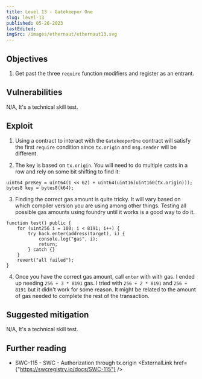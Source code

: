 ```yaml
---
title: Level 13 - Gatekeeper One
slug: level-13
published: 05-26-2023
lastEdited:
imgSrc: /images/ethernaut/ethernaut13.svg
---
```


## Objectives

1. Get past the three `require` function modifiers and register as an entrant.

## Vulnerabilities

N/A, It's a technical skill test.

## Exploit

1. Using a contract to interact with the `GatekeeperOne` contract will satisfy the first `require` condition
   since `tx.origin` and `msg.sender` will be different.

2. The key is based on `tx.origin`. You will need to do multiple casts in a row and rely on some bit shifting to find it:

```solidity
uint64 preKey = uint64(1 << 62) + uint64(uint16(uint160(tx.origin)));
bytes8 key = bytes8(k64);
```

3. Finding the correct gas amount is quite tricky. It will vary based on which compiler version you are using among other things. Testing
   all possible gas amounts using foundry until it works is a good way to do it.

```solidity
function test() public {
    for (uint256 i = 100; i < 8191; i++) {
        try hack.enter(address(target), i) {
            console.log("gas", i);
            return;
        } catch {}
    }
    revert("all failed");
}
```

4. Once you have the correct gas amount, call `enter` with with gas. I ended up needing `256 + 3 * 8191` gas. I tried with `256 + 2 * 8191` and
   `256 + 8191` but it didn't work for some reason. It might be related to the amount of gas needed to complete the rest of the transaction.

## Suggested mitigation

N/A, It's a technical skill test.

## Further reading

- SWC-115 - SWC - Authorization through tx.origin <ExternalLink href={"https://swcregistry.io/docs/SWC-115"} />
